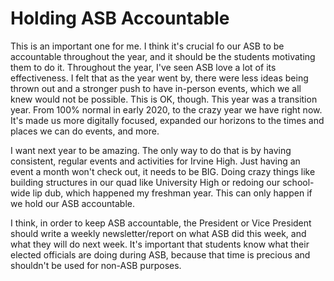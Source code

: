 # Holding ASB Accountable

This is an important one for me. I think it's crucial fo our ASB to be accountable throughout the year, and it should be the students motivating them to do it. Throughout the year, I've seen ASB love a lot of its effectiveness. I felt that as the year went by, there were less ideas being thrown out and a stronger push to have in-person events, which we all knew would not be possible. This is OK, though. This year was a transition year. From 100% normal in early 2020, to the crazy year we have right now. It's made us more digitally focused, expanded our horizons to the times and places we can do events, and more. 

I want next year to be amazing. The only way to do that is by having consistent, regular events and activities for Irvine High. Just having an event a month won't check out, it needs to be BIG. Doing crazy things like building structures in our quad like University High or redoing our school-wide lip dub, which happened my freshman year. This can only happen if we hold our ASB accountable. 

I think, in order to keep ASB accountable, the President or Vice President should write a weekly newsletter/report on what ASB did this week, and what they will do next week. It's important that students know what their elected officials are doing during ASB, because that time is precious and shouldn't be used for non-ASB purposes.
